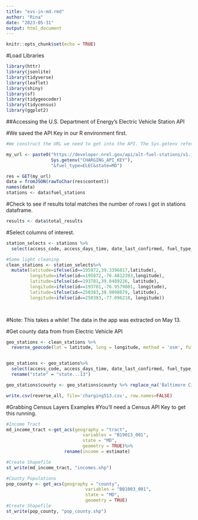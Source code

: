```yaml
---
title: "evs-in-md.rmd"
author: "Rina"
date: "2023-05-31"
output: html_document
---
```


```r
knitr::opts_chunk$set(echo = TRUE)
```

#Load Libraries
```r

library(httr)
library(jsonlite)
library(tidyverse)
library(leaflet)
library(shiny)
library(sf)
library(tidygeocoder)
library(tidycensus)
library(ggplot2)


```
##Accessing the U.S. Department of Energy's Electric Vehicle Station API

#We saved the API Key in our R environment first.

```r
#We construct the URL we need to get into the API. The Sys.getenv references the API key that I

my_url <- paste0("https://developer.nrel.gov/api/alt-fuel-stations/v1.json?&api_key=", 
                 Sys.getenv("CHARGING_API_KEY"),
                 "&fuel_type=ELEC&state=MD")

res = GET(my_url)
data = fromJSON(rawToChar(res$content))
names(data)
stations <- data$fuel_stations
```

#Check to see if results total matches the number of rows I got in stations dataframe.
```r

results <- data$total_results

```

#Select columns of interest.
```r

station_selects <- stations %>%
  select(access_code, access_days_time, date_last_confirmed, fuel_type_code, id, open_date, restricted_access, station_name, facility_type, latitude, longitude, city, state, street_address, zip, ev_connector_types)

#Some light cleaning
clean_stations <- station_selects%>%
  mutate(latitude=ifelse(id==195872,39.3396817,latitude),
         longitude=ifelse(id==195872,-76.4812393,longitude),
         latitude=ifelse(id==193781,39.0489226, latitude),
         longitude=ifelse(id==193781,-76.9579801, longitude),
         latitude=ifelse(id==250383,38.9898679, latitude),
         longitude=ifelse(id==250383,-77.096218, longitude))

  
```
#Note: This takes a while! The data in the app was extracted on May 13.

#Get county data from from Electric Vehicle API
```r

geo_stations <- clean_stations %>%
  reverse_geocode(lat = latitude, long = longitude, method = 'osm', full_results = TRUE)


geo_stations <- geo_stations%>%
  select(access_code, access_days_time, date_last_confirmed, fuel_type_code, id, open_date, restricted_access, station_name, facility_type, latitude, longitude, city, state, street_address, zip, county)%>%
  rename("state" = "state...13")

geo_stations$county <- geo_stations$county %>% replace_na('Baltimore City')

write.csv(reverse_all, file='charging513.csv', row.names=FALSE)

```


#Grabbing Census Layers Examples
#You'll need a Census API Key to get this running.
```r

#Income Tract
md_income_tract <-get_acs(geography = "tract", 
                             variables = "B19013_001", 
                             state = "MD", 
                             geometry = TRUE)%>%
                      rename(income = estimate)

#Create Shapefile
st_write(md_income_tract, "incomes.shp")

#County Populations
pop_county <- get_acs(geography = "county", 
                              variables = "B01003_001", 
                              state = "MD",
                              geometry = TRUE)
#Create Shapefile
st_write(pop_county, "pop_county.shp")

```




